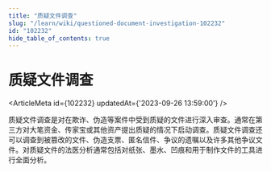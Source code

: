 ```yaml
---
title: "质疑文件调查"
slug: "/learn/wiki/questioned-document-investigation-102232"
id: "102232"
hide_table_of_contents: true
---
```



# 质疑文件调查

<ArticleMeta id={102232} updatedAt={'2023-09-26 13:59:00'} />
<div className='border-solid border-b border-t-0 my-4 border-[var(--ifm-color-gray-300)]' />

质疑文件调查是对在欺诈、伪造等案件中受到质疑的文件进行深入审查。通常在第三方对大笔资金、传家宝或其他资产提出质疑的情况下启动调查。质疑文件调查还可以调查到被篡改的文件、伪造支票、匿名信件、争议的遗嘱以及许多其他争议文件。对质疑文件的法医分析通常包括对纸张、墨水、凹痕和用于制作文件的工具进行全面分析。
